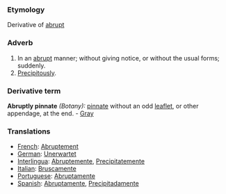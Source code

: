 ===Etymology===
Derivative of [[abrupt]]
===Adverb===
#In an [[abrupt]] manner; without giving notice, or without the usual forms; suddenly.
#[[Precipitously]].
===Derivative term===
'''Abruptly pinnate''' ''(Botany):'' [[pinnate]] without an odd [[leaflet]], or other appendage, at the end. - [[Gray]]
===Translations===
*[[French]]: [[Abruptement]]
*[[German]]: [[Unerwartet]]
*[[Interlingua]]: [[Abruptemente]], [[Precipitatemente]]
*[[Italian]]: [[Bruscamente]]
*[[Portuguese]]: [[Abruptamente]]
*[[Spanish]]: [[Abruptamente]], [[Precipitadamente]]